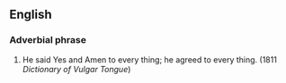==English==
===Adverbial phrase===
# {{vulgar}} He said Yes and Amen to every thing; he agreed to every thing. (1811 ''Dictionary of Vulgar Tongue'')